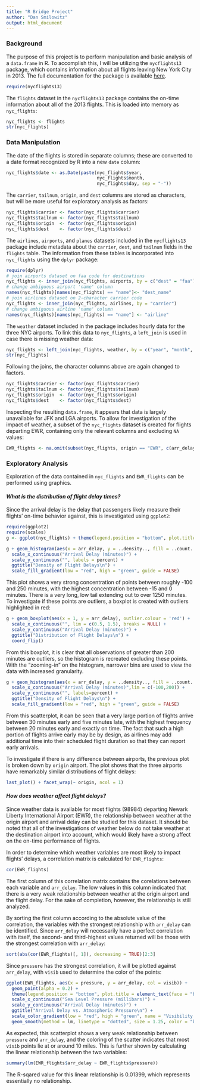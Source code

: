 ```yaml
---
title: "R Bridge Project"
author: "Dan Smilowitz"
output: html_document
---
```


### Background
The purpose of this project is to perform manipulation and basic analysis of a `data.frame` in R.  To accomplish this, I will be utilizing the `nycflights13` package, which contains information about all flights leaving New York City in 2013.  The full documentation for the package is available [here](https://cran.r-project.org/web/packages/nycflights13/nycflights13.pdf).
```r
require(nycflights13)
```
The `flights` dataset in the `nycflights13` package contains the on-time information about all of the 2013 flights.  This is loaded into memory as `nyc_flights`:
```r
nyc_flights <- flights
str(nyc_flights)
```


### Data Manipulation
The date of the flights is stored in separate columns; these are converted to a date format recognized by R into a new `date` column:
```r
nyc_flights$date <- as.Date(paste(nyc_flights$year,
                                  nyc_flights$month,
                                  nyc_flights$day, sep = "-"))
```

The `carrier`, `tailnum`, `origin`, and `dest` columns are stored as characters, but will be more useful for exploratory analysis as factors:
```r
nyc_flights$carrier <- factor(nyc_flights$carrier)
nyc_flights$tailnum <- factor(nyc_flights$tailnum)
nyc_flights$origin  <- factor(nyc_flights$origin)
nyc_flights$dest    <- factor(nyc_flights$dest)
```

The `airlines`, `airports`, and `planes` datasets included in the `nycflights13` package include metadata about the `carrier`, `dest`, and `tailnum` fields in the `flights` table.  The information from these tables is incorporated into `nyc_flights` using the `dplyr` package:
```r
require(dplyr)
# join airports dataset on faa code for destinations
nyc_flights <- inner_join(nyc_flights, airports, by = c("dest" = "faa"))
# change ambiguous airport 'name' column
names(nyc_flights)[names(nyc_flights) == "name"]<- "dest_name"
# join airlines dataset on 2-character carrier code
nyc_flights <- inner_join(nyc_flights, airlines, by = "carrier")
# change ambiguous airline 'name' column
names(nyc_flights)[names(nyc_flights) == "name"] <- "airline"
```

The `weather` dataset included in the package includes hourly data for the three NYC airports.  To link this data to `nyc_flights`, a `left_join` is used in case there is missing weather data:
```r
nyc_flights <- left_join(nyc_flights, weather, by = c("year", "month", "day", "hour", "origin"))
str(nyc_flights)
```

Following the joins, the character columns above are again changed to factors.
```r
nyc_flights$carrier <- factor(nyc_flights$carrier)
nyc_flights$tailnum <- factor(nyc_flights$tailnum)
nyc_flights$origin  <- factor(nyc_flights$origin)
nyc_flights$dest    <- factor(nyc_flights$dest)
```

Inspecting the resulting `data.frame`, it appears that data is largely unavailable for JFK and LGA airports.  To allow for investigation of the impact of weather, a subset of the `nyc_flights` dataset is created for flights departing EWR, containing only the relevant columns and excluding `NA` values:
```r
EWR_flights <- na.omit(subset(nyc_flights, origin == "EWR", c(arr_delay, temp:visib)))
```

### Exploratory Analysis
Exploration of the data contained in `nyc_flights` and `EWR_flights` can be performed using graphics.

#### *What is the distribution of flight delay times?*

Since the arrival delay is the delay that passengers likely measure their flights' on-time behavior against, this is investigated using `ggplot2`:
```r
require(ggplot2)
require(scales)
g <- ggplot(nyc_flights) + theme(legend.position = "bottom", plot.title = element_text(face = "bold"))
```

```r
g + geom_histogram(aes(x = arr_delay, y = ..density.., fill = ..count..), binwidth = 15, alpha = 0.5, col = 'black') +
  scale_x_continuous("Arrival Delay (minutes)") +
  scale_y_continuous("", labels = percent) +
  ggtitle("Density of Flight Delays\n") +
  scale_fill_gradient(low = "red", high = "green", guide = FALSE)
```

This plot shows a very strong concentration of points between roughly -100 and 250 minutes, with the highest concentration between -15 and 0 minutes.  There is a very long, low tail extending out to over 1250 minutes.  To investigate if these points are outliers, a boxplot is created with outliers highlighted in red:

```r
g + geom_boxplot(aes(x = 1, y = arr_delay), outlier.colour = 'red') +
  scale_x_continuous("", lim = c(0.5, 1.5), breaks = NULL) +
  scale_y_continuous("Arrival Delay (minutes)") +
  ggtitle("Distribution of Flight Delays\n") +
  coord_flip()
```

From this boxplot, it is clear that all observations of greater than 200 minutes are outliers, so the histogram is recreated excluding these points.  With the "zooming-in" on the histogram, narrower bins are used to view the data with increased granularity.

```r
g + geom_histogram(aes(x = arr_delay, y = ..density.., fill = ..count..), binwidth = 5, alpha = 0.5, col = 'black') +
  scale_x_continuous("Arrival Delay (minutes)",lim = c(-100,200)) +
  scale_y_continuous("", labels=percent) +
  ggtitle("Density of Flight Delays\n") +
  scale_fill_gradient(low = "red", high = "green", guide = FALSE)
```

From this scatterplot, it can be seen that a very large portion of flights arrive between 30 minutes early and five minutes late, with the highest frequency between 20 minutes early and exactly on time.  The fact that such a high portion of flights arrive early may be by design, as airlines may add additional time into their scheduled flight duration so that they can report early arrivals.

To investigate if there is any difference between airports, the previous plot is broken down by `origin` airport.  The plot shows that the three airports have remarkably similar distributions of flight delays:

```r
last_plot() + facet_wrap(~ origin, ncol = 1)
```


#### *How does weather affect flight delays?*

Since weather data is available for most flights (98984) departing Newark Liberty International Airport (EWR), the relationship between weather at the origin airport and arrival delay can be studied for this dataset.  It should be noted that all of the investigations of weather below do not take weather at the destination airport into account, which would likely have a strong affect on the on-time performance of flights.

In order to determine which weather variables are most likely to impact flights' delays, a correlation matrix is calculated for `EWR_flights`:
```r
cor(EWR_flights)
```

The first column of this correlation matrix contains the corelations between each  variable and `arr_delay`.  The low values in this column indicated that there is a very weak relationship between weather at the origin airport and the flight delay.  For the sake of completion, however, the relationship is still analyzed.

By sorting the first column according to the absolute value of the correlation, the variables with the strongest relationship with `arr_delay` can be identified.  Since `arr_delay` will necessarily have a perfect correlation with itself, the second- and third-highest values returned will be those with the strongest correlation with `arr_delay`:
```r
sort(abs(cor(EWR_flights)[, 1]), decreasing = TRUE)[2:3]
```

Since `pressure` has the strongest correlation, it will be plotted against `arr_delay`, with `visib` used to determine the color of the points:
```r
ggplot(EWR_flights, aes(x = pressure, y = arr_delay, col = visib)) +
  geom_point(alpha = 0.2) +
  theme(legend.position = "bottom", plot.title = element_text(face = "bold")) +
  scale_x_continuous("Sea Level Pressure (millibars)") +
  scale_y_continuous("Arrival Delay (minutes)") +
  ggtitle("Arrival Delay vs. Atmospheric Pressure\n") +
  scale_color_gradient(low = "red", high = "green", name = "Visibility (miles)") +
  geom_smooth(method = lm, linetype = "dotted", size = 1.25, color = "black")
```

As expected, this scatterplot shows a very weak relationship between `pressure` and `arr_delay`, and the coloring of the scatter indicates that most `visib` points lie at or around 10 miles.  This is further shown by calculating the linear relationship between the two variables:

```r
summary(lm(EWR_flights$arr_delay ~ EWR_flights$pressure))
```

The R-sqared value for this linear relationship is 0.01399, which represents essentially no relationship.